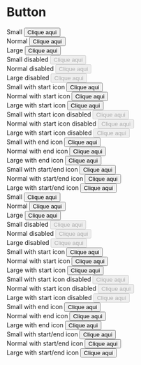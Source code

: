 

<Meta title="Button" component={Button} />

# Button

<Story name="Primary">
  <div style={{ display: 'grid', gap: 16, gridTemplateColumns: '1fr 1fr 1fr' }}>
    <div>
      <span>Small</span>
      <Button variant="primary" size="small">
        Clique aqui
      </Button>
    </div>
    <div>
      <span>Normal</span>
      <Button variant="primary">Clique aqui</Button>
    </div>
    <div>
      <span>Large</span>
      <Button variant="primary" size="large">
        Clique aqui
      </Button>
    </div>
    <div>
      <span>Small disabled</span>
      <Button variant="primary" size="small" disabled>
        Clique aqui
      </Button>
    </div>
    <div>
      <span>Normal disabled</span>
      <Button variant="primary" disabled>
        Clique aqui
      </Button>
    </div>
    <div>
      <span>Large disabled</span>
      <Button variant="primary" size="large" disabled>
        Clique aqui
      </Button>
    </div>
    <div>
      <span>Small with start icon</span>
      <Button variant="primary" size="small" startIcon>
        Clique aqui
      </Button>
    </div>
    <div>
      <span>Normal with start icon</span>
      <Button variant="primary" size="normal" startIcon>
        Clique aqui
      </Button>
    </div>
    <div>
      <span>Large with start icon</span>
      <Button variant="primary" size="large" startIcon>
        Clique aqui
      </Button>
    </div>
    <div>
      <span>Small with start icon disabled</span>
      <Button variant="primary" size="small" disabled startIcon>
        Clique aqui
      </Button>
    </div>
    <div>
      <span>Normal with start icon disabled</span>
      <Button variant="primary" size="normal" disabled startIcon>
        Clique aqui
      </Button>
    </div>
    <div>
      <span>Large with start icon disabled</span>
      <Button variant="primary" size="large" disabled startIcon>
        Clique aqui
      </Button>
    </div>
    <div>
      <span>Small with end icon</span>
      <Button variant="primary" size="small" endIcon>
        Clique aqui
      </Button>
    </div>
    <div>
      <span>Normal with end icon</span>
      <Button variant="primary" size="normal" endIcon>
        Clique aqui
      </Button>
    </div>
    <div>
      <span>Large with end icon</span>
      <Button variant="primary" size="large" endIcon>
        Clique aqui
      </Button>
    </div>
    <div>
      <span>Small with start/end icon</span>
      <Button variant="primary" size="small" startIcon endIcon>
        Clique aqui
      </Button>
    </div>
    <div>
      <span>Normal with start/end icon</span>
      <Button variant="primary" size="normal" startIcon endIcon>
        Clique aqui
      </Button>
    </div>
    <div>
      <span>Large with start/end icon</span>
      <Button variant="primary" size="large" startIcon endIcon>
        Clique aqui
      </Button>
    </div>
  </div>
</Story>

<Story name="Secondary">
  <div style={{ display: 'grid', gap: 16, gridTemplateColumns: '1fr 1fr 1fr' }}>
    <div>
      <span>Small</span>
      <Button variant="secondary" size="small">
        Clique aqui
      </Button>
    </div>
    <div>
      <span>Normal</span>
      <Button variant="secondary">Clique aqui</Button>
    </div>
    <div>
      <span>Large</span>
      <Button variant="secondary" size="large">
        Clique aqui
      </Button>
    </div>
    <div>
      <span>Small disabled</span>
      <Button variant="secondary" size="small" disabled>
        Clique aqui
      </Button>
    </div>
    <div>
      <span>Normal disabled</span>
      <Button variant="secondary" disabled>
        Clique aqui
      </Button>
    </div>
    <div>
      <span>Large disabled</span>
      <Button variant="secondary" size="large" disabled>
        Clique aqui
      </Button>
    </div>
    <div>
      <span>Small with start icon</span>
      <Button variant="secondary" size="small" startIcon>
        Clique aqui
      </Button>
    </div>
    <div>
      <span>Normal with start icon</span>
      <Button variant="secondary" size="normal" startIcon>
        Clique aqui
      </Button>
    </div>
    <div>
      <span>Large with start icon</span>
      <Button variant="secondary" size="large" startIcon>
        Clique aqui
      </Button>
    </div>
    <div>
      <span>Small with start icon disabled</span>
      <Button variant="secondary" size="small" disabled startIcon>
        Clique aqui
      </Button>
    </div>
    <div>
      <span>Normal with start icon disabled</span>
      <Button variant="secondary" size="normal" disabled startIcon>
        Clique aqui
      </Button>
    </div>
    <div>
      <span>Large with start icon disabled</span>
      <Button variant="secondary" size="large" disabled startIcon>
        Clique aqui
      </Button>
    </div>
    <div>
      <span>Small with end icon</span>
      <Button variant="secondary" size="small" endIcon>
        Clique aqui
      </Button>
    </div>
    <div>
      <span>Normal with end icon</span>
      <Button variant="secondary" size="normal" endIcon>
        Clique aqui
      </Button>
    </div>
    <div>
      <span>Large with end icon</span>
      <Button variant="secondary" size="large" endIcon>
        Clique aqui
      </Button>
    </div>
    <div>
      <span>Small with start/end icon</span>
      <Button variant="secondary" size="small" startIcon endIcon>
        Clique aqui
      </Button>
    </div>
    <div>
      <span>Normal with start/end icon</span>
      <Button variant="secondary" size="normal" startIcon endIcon>
        Clique aqui
      </Button>
    </div>
    <div>
      <span>Large with start/end icon</span>
      <Button variant="secondary" size="large" startIcon endIcon>
        Clique aqui
      </Button>
    </div>
  </div>
</Story>
